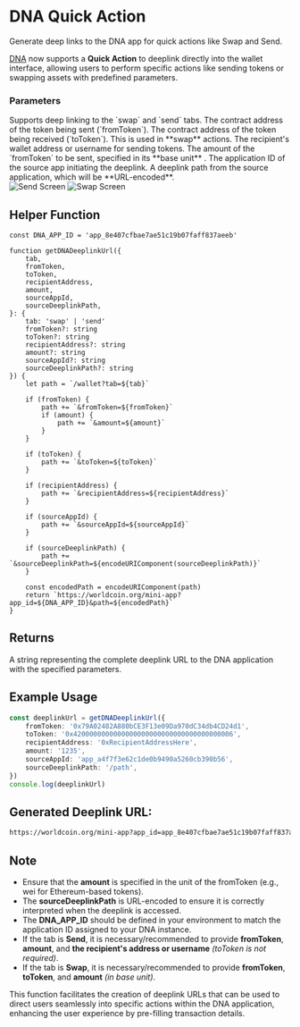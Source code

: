 
# DNA Quick Action

Generate deep links to the DNA app for quick actions like Swap and Send.

[DNA](https://worldcoin.org/ecosystem/app_8e407cfbae7ae51c19b07faff837aeeb) now supports a **Quick Action** to deeplink directly
into the wallet interface, allowing users to perform specific actions like sending tokens or swapping assets with predefined parameters.

<div style={{ display: 'flex', justifyContent: 'space-between', alignItems: 'flex-start' }}>
	<div style={{ flex: 1 }}>
		<h3>Parameters</h3>
		<Properties>
			<Property name="tab" type="string" required={true}>
				Supports deep linking to the `swap` and `send` tabs.
			</Property>
			<Property name="fromToken" type="string">
				The contract address of the token being sent (`fromToken`).
			</Property>
			<Property name="toToken" type="string">
				The contract address of the token being received (`toToken`). This is used in **swap** actions.
			</Property>
			<Property name="recipientAddress or username" type="string">
				The recipient's wallet address or username for sending tokens.
			</Property>
			<Property name="amount" type="string">
				The amount of the `fromToken` to be sent, specified in its **base unit** .
			</Property>
			<Property name="sourceAppId" type="string">
				The application ID of the source app initiating the deeplink.
			</Property>
			<Property name="sourceDeeplinkPath" type="string">
				A deeplink path from the source application, which will be **URL-encoded**.
			</Property>
		</Properties>
	</div>
	<Tabs>
		<TabItem label="Send">
			<img
				src="/images/docs/mini-apps/quick-actions/dna-qa-send.png"
				alt="Send Screen"
				style={{ maxWidth: '300px', height: 'auto' }}
			/>
		</TabItem>
		<TabItem label="Swap">
			<img
				src="/images/docs/mini-apps/quick-actions/dna-qa-swap.png"
				alt="Swap Screen"
				style={{ maxWidth: '300px', height: 'auto' }}
			/>
		</TabItem>
	</Tabs>
</div>

## Helper Function

```tsx
const DNA_APP_ID = 'app_8e407cfbae7ae51c19b07faff837aeeb'

function getDNADeeplinkUrl({
	tab,
	fromToken,
	toToken,
	recipientAddress,
	amount,
	sourceAppId,
	sourceDeeplinkPath,
}: {
	tab: 'swap' | 'send'
	fromToken?: string
	toToken?: string
	recipientAddress?: string
	amount?: string
	sourceAppId?: string
	sourceDeeplinkPath?: string
}) {
	let path = `/wallet?tab=${tab}`

	if (fromToken) {
		path += `&fromToken=${fromToken}`
		if (amount) {
			path += `&amount=${amount}`
		}
	}

	if (toToken) {
		path += `&toToken=${toToken}`
	}

	if (recipientAddress) {
		path += `&recipientAddress=${recipientAddress}`
	}

	if (sourceAppId) {
		path += `&sourceAppId=${sourceAppId}`
	}

	if (sourceDeeplinkPath) {
		path += `&sourceDeeplinkPath=${encodeURIComponent(sourceDeeplinkPath)}`
	}

	const encodedPath = encodeURIComponent(path)
	return `https://worldcoin.org/mini-app?app_id=${DNA_APP_ID}&path=${encodedPath}`
}
```

## **Returns**

A string representing the complete deeplink URL to the DNA application with the specified parameters.

## **Example Usage**

```typescript
const deeplinkUrl = getDNADeeplinkUrl({
	fromToken: '0x79A02482A880bCE3F13e09Da970dC34db4CD24d1',
	toToken: '0x4200000000000000000000000000000000000006',
	recipientAddress: '0xRecipientAddressHere',
	amount: '1235',
	sourceAppId: 'app_a4f7f3e62c1de0b9490a5260cb390b56',
	sourceDeeplinkPath: '/path',
})
console.log(deeplinkUrl)
```

## **Generated Deeplink URL:**

```bash
https://worldcoin.org/mini-app?app_id=app_8e407cfbae7ae51c19b07faff837aeeb&path=%2Fwallet%3Ftab%3Dsend%26fromToken%3D0x79A02482A880bCE3F13e09Da970dC34db4CD24d1%26amount%3D1234500%26toToken%3D0x4200000000000000000000000000000000000006%26recipientAddress%3D0xRecipientAddressHere%26sourceAppId%3Dapp_a4f7f3e62c1de0b9490a5260cb390b56%26sourceDeeplinkPath%3D%252Fsome%252Fpath
```

## **Note**

-   Ensure that the **amount** is specified in the unit of the fromToken (e.g., wei for Ethereum-based tokens).
-   The **sourceDeeplinkPath** is URL-encoded to ensure it is correctly interpreted when the deeplink is accessed.
-   The **DNA_APP_ID** should be defined in your environment to match the application ID assigned to your DNA instance.
-   If the tab is **Send**, it is necessary/recommended to provide **fromToken**, **amount**, and **the recipient's address or username** _(toToken is not required)_.
-   If the tab is **Swap**, it is necessary/recommended to provide **fromToken**, **toToken**, and **amount** _(in base unit)_.

This function facilitates the creation of deeplink URLs that can be used to direct users seamlessly into specific actions within the DNA application, enhancing the user experience by pre-filling transaction details.
